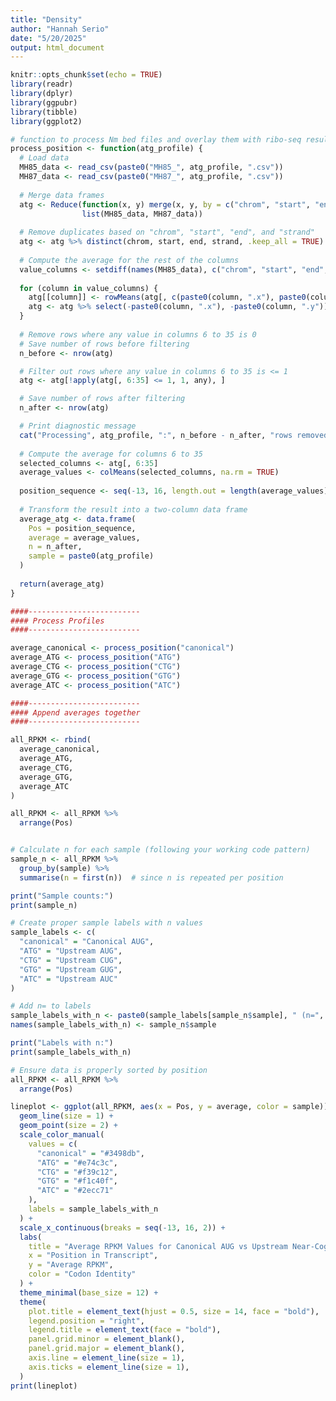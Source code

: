```yaml
---
title: "Density"
author: "Hannah Serio"
date: "5/20/2025"
output: html_document
---
```


```r
knitr::opts_chunk$set(echo = TRUE)
library(readr)
library(dplyr)
library(ggpubr)
library(tibble)
library(ggplot2)
```


```r
# function to process Nm bed files and overlay them with ribo-seq results to get RPKM around Nm position 
process_position <- function(atg_profile) {
  # Load data
  MH85_data <- read_csv(paste0("MH85_", atg_profile, ".csv"))
  MH87_data <- read_csv(paste0("MH87_", atg_profile, ".csv"))
  
  # Merge data frames
  atg <- Reduce(function(x, y) merge(x, y, by = c("chrom", "start", "end", "gene", "strand"), all = FALSE), 
                list(MH85_data, MH87_data))
  
  # Remove duplicates based on "chrom", "start", "end", and "strand"
  atg <- atg %>% distinct(chrom, start, end, strand, .keep_all = TRUE)
  
  # Compute the average for the rest of the columns
  value_columns <- setdiff(names(MH85_data), c("chrom", "start", "end", "gene", "strand"))
  
  for (column in value_columns) {
    atg[[column]] <- rowMeans(atg[, c(paste0(column, ".x"), paste0(column, ".y"))], na.rm = TRUE)
    atg <- atg %>% select(-paste0(column, ".x"), -paste0(column, ".y"))
  }
  
  # Remove rows where any value in columns 6 to 35 is 0
  # Save number of rows before filtering
  n_before <- nrow(atg)

  # Filter out rows where any value in columns 6 to 35 is <= 1
  atg <- atg[!apply(atg[, 6:35] <= 1, 1, any), ]

  # Save number of rows after filtering
  n_after <- nrow(atg)

  # Print diagnostic message
  cat("Processing", atg_profile, ":", n_before - n_after, "rows removed,", n_after, "rows retained.\n")
  
  # Compute the average for columns 6 to 35
  selected_columns <- atg[, 6:35]
  average_values <- colMeans(selected_columns, na.rm = TRUE)
  
  position_sequence <- seq(-13, 16, length.out = length(average_values))
  
  # Transform the result into a two-column data frame
  average_atg <- data.frame(
    Pos = position_sequence,
    average = average_values,
    n = n_after,
    sample = paste0(atg_profile)
  )
  
  return(average_atg)
}

####-------------------------
#### Process Profiles
####-------------------------

average_canonical <- process_position("canonical")
average_ATG <- process_position("ATG")
average_CTG <- process_position("CTG")
average_GTG <- process_position("GTG")
average_ATC <- process_position("ATC")

####-------------------------
#### Append averages together
####-------------------------

all_RPKM <- rbind(
  average_canonical,
  average_ATG,
  average_CTG,
  average_GTG,
  average_ATC
)

all_RPKM <- all_RPKM %>%
  arrange(Pos)


# Calculate n for each sample (following your working code pattern)
sample_n <- all_RPKM %>%
  group_by(sample) %>%
  summarise(n = first(n))  # since n is repeated per position

print("Sample counts:")
print(sample_n)

# Create proper sample labels with n values
sample_labels <- c(
  "canonical" = "Canonical AUG",
  "ATG" = "Upstream AUG", 
  "CTG" = "Upstream CUG",
  "GTG" = "Upstream GUG",
  "ATC" = "Upstream AUC"
)

# Add n= to labels
sample_labels_with_n <- paste0(sample_labels[sample_n$sample], " (n=", sample_n$n, ")")
names(sample_labels_with_n) <- sample_n$sample

print("Labels with n:")
print(sample_labels_with_n)

# Ensure data is properly sorted by position
all_RPKM <- all_RPKM %>%
  arrange(Pos)

lineplot <- ggplot(all_RPKM, aes(x = Pos, y = average, color = sample)) +
  geom_line(size = 1) +
  geom_point(size = 2) +
  scale_color_manual(
    values = c(
      "canonical" = "#3498db",
      "ATG" = "#e74c3c", 
      "CTG" = "#f39c12",
      "GTG" = "#f1c40f",
      "ATC" = "#2ecc71"
    ),
    labels = sample_labels_with_n
  ) +
  scale_x_continuous(breaks = seq(-13, 16, 2)) +
  labs(
    title = "Average RPKM Values for Canonical AUG vs Upstream Near-Cognate Codons",
    x = "Position in Transcript",
    y = "Average RPKM", 
    color = "Codon Identity"
  ) +
  theme_minimal(base_size = 12) +
  theme(
    plot.title = element_text(hjust = 0.5, size = 14, face = "bold"),
    legend.position = "right",
    legend.title = element_text(face = "bold"),
    panel.grid.minor = element_blank(),
    panel.grid.major = element_blank(),
    axis.line = element_line(size = 1),
    axis.ticks = element_line(size = 1),
  )
print(lineplot)

```
